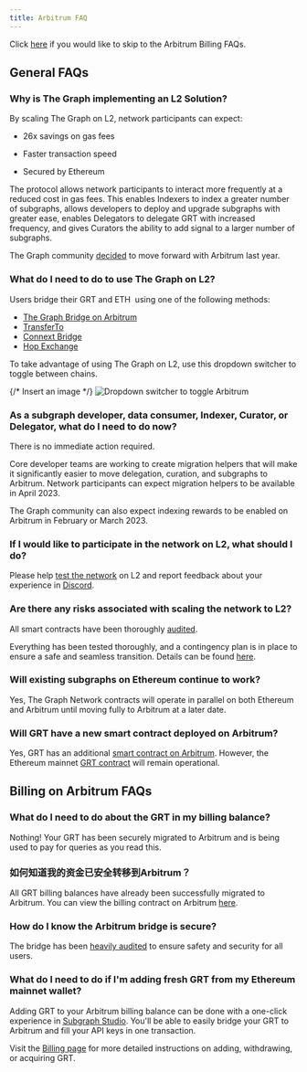 ```yaml
---
title: Arbitrum FAQ
---
```


Click [here](#billing-on-arbitrum-faqs) if you would like to skip to the Arbitrum Billing FAQs.

## General FAQs

### Why is The Graph implementing an L2 Solution?

By scaling The Graph on L2, network participants can expect:

- 26x savings on gas fees

- Faster transaction speed

- Secured by Ethereum

The protocol allows network participants to interact more frequently at a reduced cost in gas fees. This enables Indexers to index a greater number of subgraphs, allows developers to deploy and upgrade subgraphs with greater ease, enables Delegators to delegate GRT with increased frequency, and gives Curators the ability to add signal to a larger number of subgraphs.

The Graph community [decided](https://forum.thegraph.com/t/gip-0031-arbitrum-grt-bridge/3305) to move forward with Arbitrum last year.

### What do I need to do to use The Graph on L2?

Users bridge their GRT and ETH  using one of the following methods:

- [The Graph Bridge on Arbitrum](https://bridge.arbitrum.io/?l2ChainId=42161)
- [TransferTo](https://transferto.xyz/swap)
- [Connext Bridge](https://bridge.connext.network/)
- [Hop Exchange](https://app.hop.exchange/#/send?token=ETH)

To take advantage of using The Graph on L2, use this dropdown switcher to toggle between chains.

{/* Insert an image */} ![Dropdown switcher to toggle Arbitrum](/img/arbitrum-screenshot-toggle.png)

### As a subgraph developer, data consumer, Indexer, Curator, or Delegator, what do I need to do now?

There is no immediate action required.

Core developer teams are working to create migration helpers that will make it significantly easier to move delegation, curation, and subgraphs to Arbitrum. Network participants can expect migration helpers to be available in April 2023.

The Graph community can also expect indexing rewards to be enabled on Arbitrum in February or March 2023.

### If I would like to participate in the network on L2, what should I do?

Please help [test the network](https://testnet.thegraph.com/explorer) on L2 and report feedback about your experience in [Discord](https://discord.gg/vtvv7FP).

### Are there any risks associated with scaling the network to L2?

All smart contracts have been thoroughly [audited](https://github.com/graphprotocol/contracts/blob/dev/audits/OpenZeppelin/2022-07-graph-arbitrum-bridge-audit.pdf).

Everything has been tested thoroughly, and a contingency plan is in place to ensure a safe and seamless transition. Details can be found [here](https://forum.thegraph.com/t/gip-0037-the-graph-arbitrum-deployment-with-linear-rewards-minted-in-l2/3551#risks-and-security-considerations-20).

### Will existing subgraphs on Ethereum continue to work?

Yes, The Graph Network contracts will operate in parallel on both Ethereum and Arbitrum until moving fully to Arbitrum at a later date.

### Will GRT have a new smart contract deployed on Arbitrum?

Yes, GRT has an additional [smart contract on Arbitrum](https://arbiscan.io/address/0x9623063377ad1b27544c965ccd7342f7ea7e88c7). However, the Ethereum mainnet [GRT contract](https://etherscan.io/token/0xc944e90c64b2c07662a292be6244bdf05cda44a7) will remain operational.

## Billing on Arbitrum FAQs

### What do I need to do about the GRT in my billing balance?

Nothing! Your GRT has been securely migrated to Arbitrum and is being used to pay for queries as you read this.

### 如何知道我的资金已安全转移到Arbitrum？

All GRT billing balances have already been successfully migrated to Arbitrum. You can view the billing contract on Arbitrum [here](https://arbiscan.io/address/0x1B07D3344188908Fb6DEcEac381f3eE63C48477a).

### How do I know the Arbitrum bridge is secure?

The bridge has been [heavily audited](https://code4rena.com/contests/2022-10-the-graph-l2-bridge-contest) to ensure safety and security for all users.

### What do I need to do if I'm adding fresh GRT from my Ethereum mainnet wallet?

Adding GRT to your Arbitrum billing balance can be done with a one-click experience in [Subgraph Studio](https://thegraph.com/studio/). You'll be able to easily bridge your GRT to Arbitrum and fill your API keys in one transaction.

Visit the [Billing page](https://thegraph.com/docs/en/billing/) for more detailed instructions on adding, withdrawing, or acquiring GRT.
